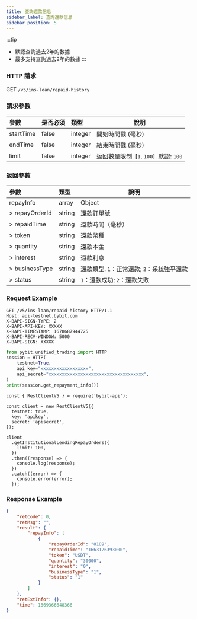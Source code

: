 ```yaml
---
title: 查詢還款信息
sidebar_label: 查詢還款信息
sidebar_position: 5
---
```


:::tip
* 默認查詢過去2年的數據
* 最多支持查詢過去2年的數據
:::

### HTTP 請求
GET `/v5/ins-loan/repaid-history`

### 請求參數
| 參數 | 是否必須 | 類型 | 說明|
|:----- |:-------|:-----|------ |
|startTime | false | integer | 開始時間戳 (毫秒) |
|endTime | false | integer | 結束時間戳 (毫秒) |
|limit | false | integer | 返回數量限制. [`1`, `100`]. 默認: `100` |

### 返回參數
| 參數 | 類型 | 說明|
|:----- |:-----|----- |
|repayInfo | array | Object |
|> repayOrderId	| string | 還款訂單號 |
|> repaidTime | string |還款時間（毫秒）|
|> token | string |還款幣種 |
|> quantity	| string |還款本金 |
|> interest	| string |還款利息 |
|> businessType	| string |還款類型. `1`：正常還款; `2`：系統強平還款 |
|> status | string | `1`：還款成功; `2`：還款失敗 |

### Request Example

<Tabs groupId="programming-languages">
<TabItem value="http" label="HTTP">

```http
GET /v5/ins-loan/repaid-history HTTP/1.1
Host: api-testnet.bybit.com
X-BAPI-SIGN-TYPE: 2
X-BAPI-API-KEY: XXXXX
X-BAPI-TIMESTAMP: 1678687944725
X-BAPI-RECV-WINDOW: 5000
X-BAPI-SIGN: XXXXX
```

</TabItem>
<TabItem value="python" label="Python">

```python
from pybit.unified_trading import HTTP
session = HTTP(
    testnet=True,
    api_key="xxxxxxxxxxxxxxxxxx",
    api_secret="xxxxxxxxxxxxxxxxxxxxxxxxxxxxxxxxxxxx",
)
print(session.get_repayment_info())
```

</TabItem>

<TabItem value="Node" label="Node.js">

```n4js
const { RestClientV5 } = require('bybit-api');

const client = new RestClientV5({
  testnet: true,
  key: 'apikey',
  secret: 'apisecret',
});

client
  .getInstitutionalLendingRepayOrders({
    limit: 100,
  })
  .then((response) => {
    console.log(response);
  })
  .catch((error) => {
    console.error(error);
  });
```

</TabItem>
</Tabs>


### Response Example

```json
{
    "retCode": 0,
    "retMsg": "",
    "result": {
        "repayInfo": [
            {
                "repayOrderId": "8189",
                "repaidTime": "1663126393000",
                "token": "USDT",
                "quantity": "30000",
                "interest": "0",
                "businessType": "1",
                "status": "1"
            }
        ]
    },
    "retExtInfo": {},
    "time": 1669366648366
}
```
